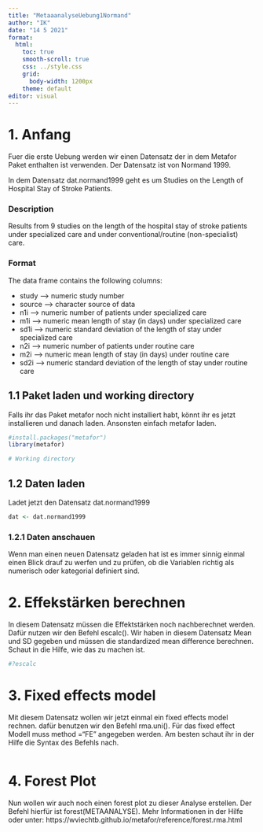```yaml
---
title: "MetaaanalyseUebung1Normand"
author: "IK"
date: "14 5 2021"
format:
  html:
    toc: true
    smooth-scroll: true
    css: ../style.css
    grid: 
      body-width: 1200px
    theme: default
editor: visual
---
```


# 1. Anfang

Fuer die erste Uebung werden wir einen Datensatz der in dem Metafor Paket enthalten ist verwenden. Der Datensatz ist von Normand 1999.

In dem Datensatz dat.normand1999 geht es um Studies on the Length of Hospital Stay of Stroke Patients.

### **Description**

Results from 9 studies on the length of the hospital stay of stroke patients under specialized care and under conventional/routine (non-specialist) care.

### **Format**

The data frame contains the following columns:

-   study --\> numeric study number
-   source --\> character source of data
-   n1i --\> numeric number of patients under specialized care
-   m1i --\> numeric mean length of stay (in days) under specialized care
-   sd1i --\> numeric standard deviation of the length of stay under specialized care
-   n2i --\> numeric number of patients under routine care
-   m2i --\> numeric mean length of stay (in days) under routine care
-   sd2i --\> numeric standard deviation of the length of stay under routine care

## 1.1 Paket laden und working directory

Falls ihr das Paket metafor noch nicht installiert habt, könnt ihr es jetzt installieren und danach laden. Ansonsten einfach metafor laden.

```r
#install.packages("metafor")
library(metafor)

# Working directory

```

## 1.2 Daten laden

Ladet jetzt den Datensatz dat.normand1999

```r
dat <- dat.normand1999
```

### 1.2.1 Daten anschauen

Wenn man einen neuen Datensatz geladen hat ist es immer sinnig einmal einen Blick drauf zu werfen und zu prüfen, ob die Variablen richtig als numerisch oder kategorial definiert sind.

# 2. Effekstärken berechnen

In diesem Datensatz müssen die Effektstärken noch nachberechnet werden. Dafür nutzen wir den Befehl escalc(). Wir haben in diesem Datensatz Mean und SD gegeben und müssen die standardized mean difference berechnen. Schaut in die Hilfe, wie das zu machen ist.

```r
#?escalc


```

# 3. Fixed effects model

Mit diesem Datensatz wollen wir jetzt einmal ein fixed effects model rechnen. dafür benutzen wir den Befehl rma.uni(). Für das fixed effect Modell muss method ="FE" angegeben werden. Am besten schaut ihr in der Hilfe die Syntax des Befehls nach.

```r

```

# 4. Forest Plot

Nun wollen wir auch noch einen forest plot zu dieser Analyse erstellen. Der Befehl hierfür ist forest(METAANALYSE). Mehr Informationen in der Hilfe oder unter: https://wviechtb.github.io/metafor/reference/forest.rma.html

```r

```
